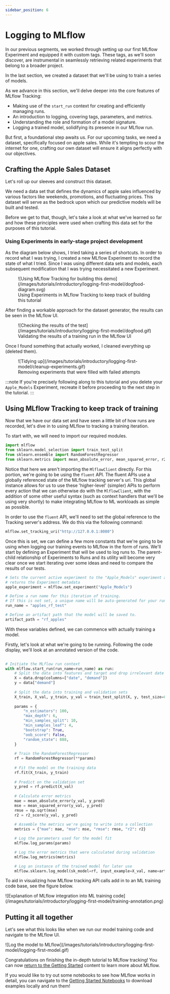```yaml
---
sidebar_position: 6
---
```


# Logging to MLflow

In our previous segments, we worked through setting up our first MLflow Experiment and equipped it
with custom tags. These tags, as we'll soon discover, are instrumental in seamlessly retrieving
related experiments that belong to a broader project.

In the last section, we created a dataset that we'll be using to train a series of models.

As we advance in this section, we'll delve deeper into the core features of MLflow Tracking:

- Making use of the `start_run` context for creating and efficiently managing runs.
- An introduction to logging, covering tags, parameters, and metrics.
- Understanding the role and formation of a model signature.
- Logging a trained model, solidifying its presence in our MLflow run.

But first, a foundational step awaits us. For our upcoming tasks, we need a dataset, specifically
focused on apple sales. While it's tempting to scour the internet for one, crafting our own dataset
will ensure it aligns perfectly with our objectives.

## Crafting the Apple Sales Dataset

Let's roll up our sleeves and construct this dataset.

We need a data set that defines the dynamics of apple sales influenced by various factors like
weekends, promotions, and fluctuating prices. This dataset will serve as the bedrock upon which
our predictive models will be built and tested.

Before we get to that, though, let's take a look at what we've learned so far and how these principles
were used when crafting this data set for the purposes of this tutorial.

### Using Experiments in early-stage project development

As the diagram below shows, I tried taking a series of shortcuts. In order to record what I was trying,
I created a new MLflow Experiment to record the state of what I tried. Since I was using different data
sets and models, each subsequent modification that I was trying necessitated a new Experiment.

<figure className="center-div" style={{ width: 1024, maxWidth: "100%", textAlign: "center" }}>
  ![Using MLflow Tracking for building this demo](/images/tutorials/introductory/logging-first-model/dogfood-diagram.svg)
  <figcaption>Using Experiments in MLflow Tracking to keep track of building this tutorial</figcaption>
</figure>

After finding a workable approach for the dataset generator, the results can be seen in the MLflow
UI.

<figure className="center-div" style={{ width: 1024, maxWidth: "100%", textAlign: "center" }}>
  ![Checking the results of the test](/images/tutorials/introductory/logging-first-model/dogfood.gif)
  <figcaption>Validating the results of a training run in the MLflow UI</figcaption>
</figure>

Once I found something that actually worked, I cleaned everything up (deleted them).

<figure className="center-div" style={{ width: 1024, maxWidth: "100%", textAlign: "center" }}>
  ![Tidying up](/images/tutorials/introductory/logging-first-model/cleanup-experiments.gif)
  <figcaption>Removing experiments that were filled with failed attempts</figcaption>
</figure>

:::note
If you're precisely following along to this tutorial and you delete your `Apple_Models`
Experiment, recreate it before proceeding to the next step in the tutorial.
:::

## Using MLflow Tracking to keep track of training

Now that we have our data set and have seen a little bit of how runs are recorded, let's dive in to
using MLflow to tracking a training iteration.

To start with, we will need to import our required modules.

```python
import mlflow
from sklearn.model_selection import train_test_split
from sklearn.ensemble import RandomForestRegressor
from sklearn.metrics import mean_absolute_error, mean_squared_error, r2_score
```

Notice that here we aren't importing the `MlflowClient` directly. For this portion, we're going to
be using the `fluent` API. The fluent APIs use a globally referenced state of the MLflow tracking
server's uri. This global instance allows for us to use these 'higher-level' (simpler) APIs to perform
every action that we can otherwise do with the `MlflowClient`, with the addition of some other useful
syntax (such as context handlers that we'll be using very shortly) to make integrating MLflow to
ML workloads as simple as possible.

In order to use the `fluent` API, we'll need to set the global reference to the Tracking server's
address. We do this via the following command:

```python
mlflow.set_tracking_uri("http://127.0.0.1:8080")
```

Once this is set, we can define a few more constants that we're going to be using when logging our
training events to MLflow in the form of runs. We'll start by defining an Experiment that will be used
to log runs to. The parent-child relationship of Experiments to Runs and its utility will become very
clear once we start iterating over some ideas and need to compare the results of our tests.

```python
# Sets the current active experiment to the "Apple_Models" experiment and
# returns the Experiment metadata
apple_experiment = mlflow.set_experiment("Apple_Models")

# Define a run name for this iteration of training.
# If this is not set, a unique name will be auto-generated for your run.
run_name = "apples_rf_test"

# Define an artifact path that the model will be saved to.
artifact_path = "rf_apples"
```

With these variables defined, we can commence with actually training a model.

Firstly, let's look at what we're going to be running. Following the code display, we'll look at
an annotated version of the code.

```python
    
# Initiate the MLflow run context
with mlflow.start_run(run_name=run_name) as run:
    # Split the data into features and target and drop irrelevant date field and target field
    X = data.drop(columns=["date", "demand"])
    y = data["demand"]
    
    # Split the data into training and validation sets
    X_train, X_val, y_train, y_val = train_test_split(X, y, test_size=0.2, random_state=42)
    
    params = {
        "n_estimators": 100,
        "max_depth": 6,
        "min_samples_split": 10,
        "min_samples_leaf": 4,
        "bootstrap": True,
        "oob_score": False,
        "random_state": 888,
    }
    
    # Train the RandomForestRegressor
    rf = RandomForestRegressor(**params)
    
    # Fit the model on the training data
    rf.fit(X_train, y_train)
    
    # Predict on the validation set
    y_pred = rf.predict(X_val)
    
    # Calculate error metrics
    mae = mean_absolute_error(y_val, y_pred)
    mse = mean_squared_error(y_val, y_pred)
    rmse = np.sqrt(mse)
    r2 = r2_score(y_val, y_pred)
    
    # Assemble the metrics we're going to write into a collection
    metrics = {"mae": mae, "mse": mse, "rmse": rmse, "r2": r2}

    # Log the parameters used for the model fit
    mlflow.log_params(params)

    # Log the error metrics that were calculated during validation
    mlflow.log_metrics(metrics)

    # Log an instance of the trained model for later use
    mlflow.sklearn.log_model(sk_model=rf, input_example=X_val, name=artifact_path)
```

To aid in visualizing how MLflow tracking API calls add in to an ML training code base, see the figure below.

<div className="center-div" style={{ width: 1024, maxWidth: "100%" }}>
  ![Explanation of MLflow integration into ML training code](/images/tutorials/introductory/logging-first-model/training-annotation.png)
</div>

## Putting it all together

Let's see what this looks like when we run our model training code and navigate to the MLflow UI.

<div className="center-div" style={{ width: 1024, maxWidth: "100%" }}>
  ![Log the model to MLflow](/images/tutorials/introductory/logging-first-model/logging-first-model.gif)
</div>

Congratulations on finishing the in-depth tutorial to MLflow tracking! You can now [return to the Getting Started](/ml/getting-started) content to learn more about MLflow.

If you would like to try out some notebooks to see how MLflow works in detail, you can navigate to the [Getting Started Notebooks](/ml/getting-started/logging-first-model/notebooks) to download examples locally and run them!

